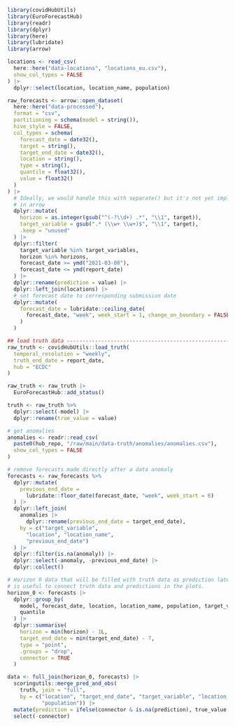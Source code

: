 <!--- Chunk to load forecast and truth data and consolidate it in a single df called data. Usually called as the first chunk. This step is cached so make sure to delete the cached files if necessary when testing. -->
```r
library(covidHubUtils)
library(EuroForecastHub)
library(readr)
library(dplyr)
library(here)
library(lubridate)
library(arrow)
```

```r
locations <- read_csv(
  here::here("data-locations", "locations_eu.csv"),
  show_col_types = FALSE
) |> 
  dplyr::select(location, location_name, population)
```

```r
raw_forecasts <- arrow::open_dataset(
  here::here("data-processed"),
  format = "csv",
  partitioning = schema(model = string()),
  hive_style = FALSE,
  col_types = schema(
    forecast_date = date32(),
    target = string(),
    target_end_date = date32(),
    location = string(),
    type = string(),
    quantile = float32(),
    value = float32()
  )
) |> 
  # Ideally, we would handle this with separate() but it's not yet implemented 
  # in arrow
  dplyr::mutate(
    horizon = as.integer(gsub("^(-?\\d+) .*", "\\1", target)),
    target_variable = gsub(".* (\\w+ \\w+)$", "\\1", target),
    .keep = "unused"
  ) |> 
  dplyr::filter(
    target_variable %in% target_variables,
    horizon %in% horizons,
    forecast_date >= ymd("2021-03-08"),
    forecast_date <= ymd(report_date)
  ) |>
  dplyr::rename(prediction = value) |> 
  dplyr::left_join(locations) |> 
  # set forecast date to corresponding submission date
  dplyr::mutate(
    forecast_date = lubridate::ceiling_date(
      forecast_date, "week", week_start = 1, change_on_boundary = FALSE
    )
  )

## load truth data -------------------------------------------------------------
raw_truth <- covidHubUtils::load_truth(
  temporal_resolution = "weekly",
  truth_end_date = report_date,
  hub = "ECDC"
)

raw_truth <- raw_truth |>
  EuroForecastHub::add_status()

truth <- raw_truth %>%
  dplyr::select(-model) |>
  dplyr::rename(true_value = value)

# get anomalies
anomalies <- readr::read_csv(
  paste0(hub_repo, "/raw/main/data-truth/anomalies/anomalies.csv"),
  show_col_types = FALSE
)

# remove forecasts made directly after a data anomaly
forecasts <- raw_forecasts %>%
  dplyr::mutate(
    previous_end_date =
      lubridate::floor_date(forecast_date, "week", week_start = 6)
  ) |>
  dplyr::left_join(
    anomalies |>
      dplyr::rename(previous_end_date = target_end_date),
    by = c("target_variable",
      "location", "location_name",
      "previous_end_date")
  ) |>
  dplyr::filter(is.na(anomaly)) |>
  dplyr::select(-anomaly, -previous_end_date) |>
  dplyr::collect()

# Horizon 0 data that will be filled with truth data as prediction later. This
# is useful to connect truth data and predictions in the plots.
horizon_0 <- forecasts |> 
  dplyr::group_by(
    model, forecast_date, location, location_name, population, target_variable,
    quantile
  ) |> 
  dplyr::summarise(
    horizon = min(horizon) - 1L,
    target_end_date = min(target_end_date) - 7,
    type = "point",
    .groups = "drop",
    connector = TRUE
  )

data <- full_join(horizon_0, forecasts) |> 
  scoringutils::merge_pred_and_obs(
    truth, join = "full",
    by = c("location", "target_end_date", "target_variable", "location_name",
           "population")) |>
  mutate(prediction = ifelse(connector & is.na(prediction), true_value, prediction)) |>
  select(-connector)
```

## {.unlisted .unnumbered}
